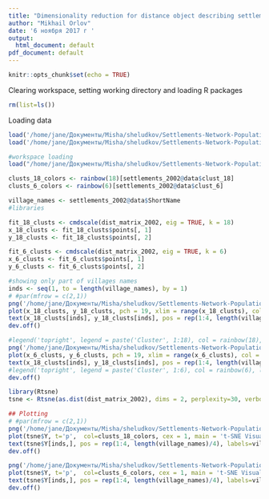 ```yaml
---
title: "Dimensionality reduction for distance object describing settlement networks"
author: "Mikhail Orlov"
date: '6 ноября 2017 г '
output:
  html_document: default
pdf_document: default
---
```

  
```r
knitr::opts_chunk$set(echo = TRUE)
```

Clearing workspace, setting working directory and loading R packages
```r
rm(list=ls())
```


Loading data
```r

load('/home/jane/Документы/Misha/sheludkov/Settlements-Network-Population-Dynamics/data/matrix_2002.Rdata')
load('/home/jane/Документы/Misha/sheludkov/Settlements-Network-Population-Dynamics/data/matrix_2010.Rdata')

#workspace loading
load("/home/jane/Документы/Misha/sheludkov/Settlements-Network-Population-Dynamics/data/Part2_output.RData")
```


```r

clusts_18_colors <- rainbow(18)[settlements_2002@data$clust_18]
clusts_6_colors <- rainbow(6)[settlements_2002@data$clust_6]

village_names <- settlements_2002@data$ShortName
#libraries
```

```r
fit_18_clusts <- cmdscale(dist_matrix_2002, eig = TRUE, k = 18)
x_18_clusts <- fit_18_clusts$points[, 1]
y_18_clusts <- fit_18_clusts$points[, 2]

fit_6_clusts <- cmdscale(dist_matrix_2002, eig = TRUE, k = 6)
x_6_clusts <- fit_6_clusts$points[, 1]
y_6_clusts <- fit_6_clusts$points[, 2]
```

```r
#showing only part of villages names
inds <- seq(1, to = length(village_names), by = 1)
# #par(mfrow = c(2,1))
png('/home/jane/Документы/Misha/sheludkov/Settlements-Network-Population-Dynamics/MDS_18_clusters_plot_all_labels.png', width = 1500, height = 1500, res = 250)
plot(x_18_clusts, y_18_clusts, pch = 19, xlim = range(x_18_clusts), col = clusts_18_colors, main = 'Multidimensional Scaling Visualization\n for 18 Clusters (2002 Data)')
text(x_18_clusts[inds], y_18_clusts[inds], pos = rep(1:4, length(village_names)/4), labels = village_names[inds], cex = 0.2, col = 1)
dev.off()

#legend('topright', legend = paste('Cluster', 1:18), col = rainbow(18), lty = 1, cex= 0.5)
png('/home/jane/Документы/Misha/sheludkov/Settlements-Network-Population-Dynamics/MDS_6_clusters_plot_all_labels.png', width = 1500, height = 1500, res = 250)
plot(x_6_clusts, y_6_clusts, pch = 19, xlim = range(x_6_clusts), col = clusts_6_colors, main = 'Multidimensional Scaling Visualization\n for 6 Clusters (2002 Data)')
text(x_18_clusts[inds], y_18_clusts[inds], pos = rep(1:4, length(village_names)/4), labels = village_names[inds], cex = 0.2, col = 1)
#legend('topright', legend = paste('Cluster', 1:6), col = rainbow(6), lty = 1, cex= 0.5)
dev.off()


```

```r

library(Rtsne)
tsne <- Rtsne(as.dist(dist_matrix_2002), dims = 2, perplexity=30, verbose=TRUE, max_iter = 500)

## Plotting
# #par(mfrow = c(2,1))
png('/home/jane/Документы/Misha/sheludkov/Settlements-Network-Population-Dynamics/tSNE_6_clusters_plot_all_labels.png', width = 1500, height = 1500, res = 250)
plot(tsne$Y, t='p',  col=clusts_18_colors, cex = 1, main = 't-SNE Visualization\n for 18 Clusters (2002 Data)')
text(tsne$Y[inds,], pos = rep(1:4, length(village_names)/4), labels=village_names[inds], col=1, cex = 0.3)
dev.off()

png('/home/jane/Документы/Misha/sheludkov/Settlements-Network-Population-Dynamics/tSNE_18_clusters_plot_all_labels.png', width = 1500, height = 1500, res = 250)
plot(tsne$Y, t='p',  col=clusts_6_colors, cex = 1, main = 't-SNE Visualization\n for 6 Clusters (2002 Data)')
text(tsne$Y[inds,], pos = rep(1:4, length(village_names)/4), labels=village_names[inds], col=1, cex = 0.3)
dev.off()
```